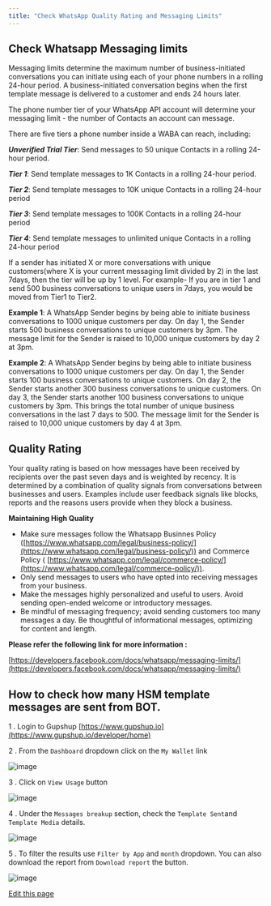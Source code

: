 ```yaml
---
title: "Check WhatsApp Quality Rating and Messaging Limits"
---
```


## Check Whatsapp Messaging limits[​](#check-whatsapp-messaging-limits "Direct link to Check Whatsapp Messaging limits")

Messaging limits determine the maximum number of business-initiated conversations you can initiate using each of your phone numbers in a rolling 24-hour period. A business-initiated conversation begins when the first template message is delivered to a customer and ends 24 hours later.

The phone number tier of your WhatsApp API account will determine your messaging limit - the number of Contacts an account can message.

There are five tiers a phone number inside a WABA can reach, including:

***Unverified Trial Tier***: Send messages to 50 unique Contacts in a rolling 24-hour period.

***Tier 1***: Send template messages to 1K Contacts in a rolling 24-hour period.

***Tier 2***: Send template messages to 10K unique Contacts in a rolling 24-hour period

***Tier 3***: Send template messages to 100K Contacts in a rolling 24-hour period

***Tier 4***: Send template messages to unlimited unique Contacts in a rolling 24-hour period

If a sender has initiated X or more conversations with unique customers(where X is your current messaging limit divided by 2) in the last 7days, then the tier will be up by 1 level. For example- If you are in tier 1 and send 500 business conversations to unique users in 7days, you would be moved from Tier1 to Tier2.

**Example 1**: A WhatsApp Sender begins by being able to initiate business conversations to 1000 unique customers per day. On day 1, the Sender starts 500 business conversations to unique customers by 3pm. The message limit for the Sender is raised to 10,000 unique customers by day 2 at 3pm.

**Example 2**: A WhatsApp Sender begins by being able to initiate business conversations to 1000 unique customers per day. On day 1, the Sender starts 100 business conversations to unique customers. On day 2, the Sender starts another 300 business conversations to unique customers. On day 3, the Sender starts another 100 business conversations to unique customers by 3pm. This brings the total number of unique business conversations in the last 7 days to 500. The message limit for the Sender is raised to 10,000 unique customers by day 4 at 3pm.

## Quality Rating[​](#quality-rating "Direct link to Quality Rating")

Your quality rating is based on how messages have been received by recipients over the past seven days and is weighted by recency. It is determined by a combination of quality signals from conversations between businesses and users. Examples include user feedback signals like blocks, reports and the reasons users provide when they block a business.

**Maintaining High Quality**

* Make sure messages follow the Whatsapp Businnes Policy ([https://www.whatsapp.com/legal/business-policy/](https://www.whatsapp.com/legal/business-policy/)) and Commerce Policy ( [https://www.whatsapp.com/legal/commerce-policy/](https://www.whatsapp.com/legal/commerce-policy/)).
* Only send messages to users who have opted into receiving messages from your business.
* Make the messages highly personalized and useful to users. Avoid sending open-ended welcome or introductory messages.
* Be mindful of messaging frequency; avoid sending customers too many messages a day. Be thoughtful of informational messages, optimizing for content and length.

**Please refer the following link for more information :**

[https://developers.facebook.com/docs/whatsapp/messaging-limits/](https://developers.facebook.com/docs/whatsapp/messaging-limits/)

## How to check how many HSM template messages are sent from BOT.[​](#how-to-check-how-many-hsm-template-messages-are-sent-from-bot "Direct link to How to check how many HSM template messages are sent from BOT.")

1 . Login to Gupshup [https://www.gupshup.io](https://www.gupshup.io/developer/home)

2 . From the `Dashboard` dropdown click on the `My Wallet` link

![image](/images/docs/docs/FAQ/32592458/220826444-e851183c-a8b2-45bd-b4e8-caade39dbafd.png)

3 . Click on `View Usage` button

![image](/images/docs/docs/FAQ/32592458/220826458-3d403b42-70d8-4be8-a486-debd18b4a869.png)

4 . Under the `Messages breakup` section, check the `Template Sent`and `Template Media` details.

![image](/images/docs/docs/FAQ/32592458/220826470-3977e185-1866-4544-a4a8-499bc6751e8b.png)

5 . To filter the results use `Filter by App` and `month` dropdown. You can also download the report from `Download report` the button.

![image](/images/docs/docs/FAQ/32592458/220826480-d91d47f8-5021-49c6-95cc-de25c425821d.png)

[Edit this page](<https://github.com/glific/docs/tree/main/docs/6. FAQ/19. Check WhatsApp Quality Rating and Messaging Limits.md>)

